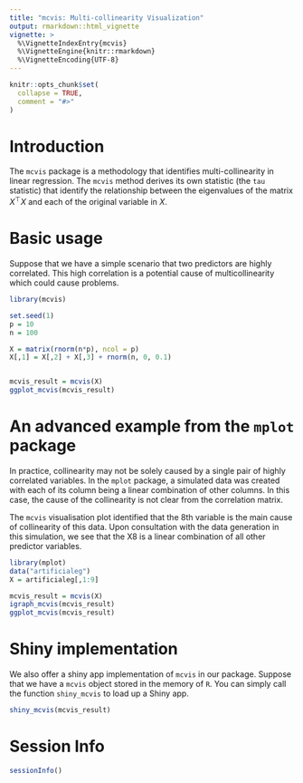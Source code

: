 ```yaml
---
title: "mcvis: Multi-collinearity Visualization"
output: rmarkdown::html_vignette
vignette: >
  %\VignetteIndexEntry{mcvis}
  %\VignetteEngine{knitr::rmarkdown}
  %\VignetteEncoding{UTF-8}
---
```


```r
knitr::opts_chunk$set(
  collapse = TRUE,
  comment = "#>"
)
```



# Introduction

The `mcvis` package is a methodology that identifies multi-collinearity in linear regression. The `mcvis` method derives its own statistic (the `tau` statistic) that identify the relationship between the eigenvalues of the matrix $X^\top X$ and each of the original variable in $X$. 



# Basic usage 

Suppose that we have a simple scenario that two predictors are highly correlated. This high correlation is a potential cause of multicollinearity which could cause problems. 

```r
library(mcvis)

set.seed(1)
p = 10
n = 100

X = matrix(rnorm(n*p), ncol = p)
X[,1] = X[,2] + X[,3] + rnorm(n, 0, 0.1)


mcvis_result = mcvis(X)
ggplot_mcvis(mcvis_result)
```


# An advanced example from the `mplot` package

In practice, collinearity may not be solely caused by a single pair of highly correlated variables. In the `mplot` package, a simulated data was created with each of its column being a linear combination of other columns. In this case, the cause of the collinearity is not clear from the correlation matrix. 


The `mcvis` visualisation plot identified that the 8th variable is the main cause of collinearity of this data. Upon consultation with the data generation in this simulation, we see that the X8 is a linear combination of all other predictor variables. 

```r
library(mplot)
data("artificialeg")
X = artificialeg[,1:9]

mcvis_result = mcvis(X)
igraph_mcvis(mcvis_result)
ggplot_mcvis(mcvis_result)
```

# Shiny implementation

We also offer a shiny app implementation of `mcvis` in our package. Suppose that we have a `mcvis` object stored in the memory of `R`. You can simply call the function `shiny_mcvis` to load up a Shiny app. 

```r
shiny_mcvis(mcvis_result)
```



# Session Info

```r
sessionInfo()
```

